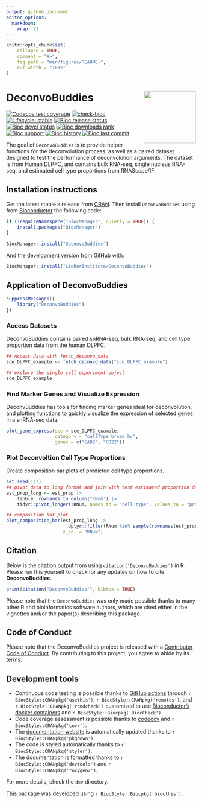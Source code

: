 ```yaml
---
output: github_document
editor_options: 
  markdown: 
    wrap: 72
---
```


<!-- README.md is generated from README.Rmd. Please edit that file -->

```r
knitr::opts_chunk$set(
    collapse = TRUE,
    comment = "#>",
    fig.path = "man/figures/README-",
    out.width = "100%"
)
```

# DeconvoBuddies <img src="man/figures/logo.png" align="right" height="138"/>

<!-- badges: start -->

[![Codecov test
coverage](https://codecov.io/gh/lahuuki/DeconvoBuddies/branch/main/graph/badge.svg)](https://codecov.io/gh/lahuuki/DeconvoBuddies?branch=main)
[![check-bioc](https://github.com/LieberInstitute/DeconvoBuddies/actions/workflows/check-bioc.yml/badge.svg)](https://github.com/LieberInstitute/DeconvoBuddies/actions/workflows/check-bioc.yml)
[![Lifecycle:
stable](https://img.shields.io/badge/lifecycle-stable-brightgreen.svg)](https://lifecycle.r-lib.org/articles/stages.html#stable)
[![Bioc release
status](http://www.bioconductor.org/shields/build/release/bioc/DeconvoBuddies.svg)](https://bioconductor.org/checkResults/release/bioc-LATEST/DeconvoBuddies)
[![Bioc devel
status](http://www.bioconductor.org/shields/build/devel/bioc/DeconvoBuddies.svg)](https://bioconductor.org/checkResults/devel/bioc-LATEST/DeconvoBuddies)
[![Bioc downloads
rank](https://bioconductor.org/shields/downloads/release/DeconvoBuddies.svg)](http://bioconductor.org/packages/stats/bioc/DeconvoBuddies/)
[![Bioc
support](https://bioconductor.org/shields/posts/DeconvoBuddies.svg)](https://support.bioconductor.org/tag/DeconvoBuddies)
[![Bioc
history](https://bioconductor.org/shields/years-in-bioc/DeconvoBuddies.svg)](https://bioconductor.org/packages/release/bioc/html/DeconvoBuddies.html#since)
[![Bioc last
commit](https://bioconductor.org/shields/lastcommit/devel/bioc/DeconvoBuddies.svg)](http://bioconductor.org/checkResults/devel/bioc-LATEST/DeconvoBuddies/)

<!-- badges: end -->

The goal of `DeconvoBuddies` is to provide helper functions for the
deconvolution process, as well as a paired dataset designed to test the
performance of deconvolution arguments. The dataset is from Human DLPFC,
and contains bulk RNA-seq, single nucleus RNA-seq, and estimated cell
type proportions from RNAScope/IF.

## Installation instructions

Get the latest stable `R` release from
[CRAN](http://cran.r-project.org/). Then install `DeconvoBuddies` using
from [Bioconductor](http://bioconductor.org/) the following code:

```r
if (!requireNamespace("BiocManager", quietly = TRUE)) {
    install.packages("BiocManager")
}

BiocManager::install("DeconvoBuddies")
```

And the development version from [GitHub](https://github.com/) with:

```r
BiocManager::install("LieberInstitute/DeconvoBuddies")
```

## Application of DeconvoBuddies

```r
suppressMessages({
    library("DeconvoBuddies")
})

```

### Access Datasets

DeconvoBuddies contains paired snRNA-seq, bulk RNA-seq, and cell type proportion
data from the human DLPFC.

```r
## Access data with fetch_deconvo_data
sce_DLPFC_example <- fetch_deconvo_data("sce_DLPFC_example")

## explore the single cell ecperiment object
sce_DLPFC_example
```

### Find Marker Genes and Visualize Expression

DeconvBuddies has tools for finding marker genes ideal for deconvolution,
and plotting functions to quickly visualize the expression of selected genes in a 
snRNA-seq data.

```r
plot_gene_express(sce = sce_DLPFC_example, 
                  category = "cellType_broad_hc", 
                  genes = c("GAD2", "CD22"))
```

### Plot Deconvoltion Cell Type Proportions

Create composition bar plots of predicted cell type proportions.

```r
set.seed(123)
## pivot data to long format and join with test estimated proportion data
est_prop_long <- est_prop |>
    tibble::rownames_to_column("RNum") |>
    tidyr::pivot_longer(!RNum, names_to = "cell_type", values_to = "prop") 

## composition bar plot
plot_composition_bar(est_prop_long |> 
                       dplyr::filter(RNum %in% sample(rownames(est_prop), 10)),
                     x_col = "RNum") 
```

## Citation

Below is the citation output from using `citation('DeconvoBuddies')` in
R. Please run this yourself to check for any updates on how to cite
**DeconvoBuddies**.

```r
print(citation("DeconvoBuddies"), bibtex = TRUE)
```

Please note that the `DeconvoBuddies` was only made possible thanks to
many other R and bioinformatics software authors, which are cited either
in the vignettes and/or the paper(s) describing this package.

## Code of Conduct

Please note that the DeconvoBuddies project is released with a
[Contributor Code of
Conduct](http://bioconductor.org/about/code-of-conduct/). By
contributing to this project, you agree to abide by its terms.

## Development tools

-   Continuous code testing is possible thanks to [GitHub
    actions](https://www.tidyverse.org/blog/2020/04/usethis-1-6-0/)
    through `r BiocStyle::CRANpkg('usethis')`,
    `r BiocStyle::CRANpkg('remotes')`, and
    `r BiocStyle::CRANpkg('rcmdcheck')` customized to use
    [Bioconductor's docker
    containers](https://www.bioconductor.org/help/docker/) and
    `r BiocStyle::Biocpkg('BiocCheck')`.
-   Code coverage assessment is possible thanks to
    [codecov](https://codecov.io/gh) and `r BiocStyle::CRANpkg('covr')`.
-   The [documentation website](http://.github.io/DeconvoBuddies) is
    automatically updated thanks to `r BiocStyle::CRANpkg('pkgdown')`.
-   The code is styled automatically thanks to
    `r BiocStyle::CRANpkg('styler')`.
-   The documentation is formatted thanks to
    `r BiocStyle::CRANpkg('devtools')` and
    `r BiocStyle::CRANpkg('roxygen2')`.

For more details, check the `dev` directory.

This package was developed using `r BiocStyle::Biocpkg('biocthis')`.
